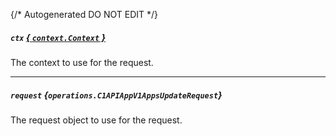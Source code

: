 {/* Autogenerated DO NOT EDIT  */}

##### `ctx` [*{ `context.Context` }*](https://pkg.go.dev/context#Context)
The context to use for the request.

---
##### `request` *{`operations.C1APIAppV1AppsUpdateRequest`}*
The request object to use for the request.
<Collapsible openLabel={Labels.showProperties} closeLabel={Labels.hideProperties}>
    <C1APIAppV1AppsUpdateRequest/>
</Collapsible>


